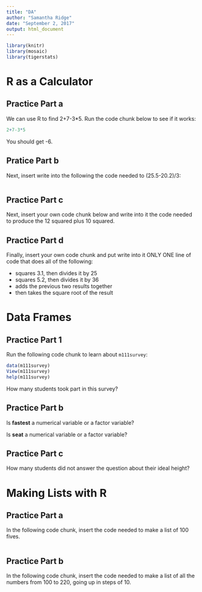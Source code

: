 ---
title: "DA"
author: "Samantha Ridge"
date: "September 2, 2017"
output: html_document
---

```{r include=FALSE}
library(knitr)
library(mosaic)
library(tigerstats)
```

# R as a Calculator

## Practice Part a

We can use R to find 2+7-3*5.  Run the code chunk below to see if it works:

```{r}
2+7-3*5
```

You should get -6.

## Pratice Part b

Next, insert write into the following the code needed to (25.5-20.2)/3:

```{r}

```

## Practice Part c

Next, insert your own code chunk below and write into it the code needed to produce the 12 squared plus 10 squared.




## Practice Part d

Finally, insert your own code chunk and put write into it ONLY ONE line of code that does all of the following:

* squares 3.1, then divides it by 25
* squares 5.2, then divides it by 36
* adds the previous two results together
* then takes the square root of the result



# Data Frames

## Practice Part 1

Run the following code chunk to learn about `m111survey`:

```{r eval=FALSE}
data(m111survey)
View(m111survey)
help(m111survey)
```

How many students took part in this survey?


## Practice Part b

Is **fastest** a numerical variable or a factor variable?


Is **seat** a numerical variable or a factor variable?


## Practice Part c

How many students did not answer the question about their ideal height?


# Making Lists with R

## Practice Part a

In the following code chunk, insert the code needed to make a list of 100 fives.

```{r}

```


## Practice Part b

In the following code chunk, insert the code needed to make a list of all the numbers from 100 to 220, going up in steps of 10.

```{r}

```

